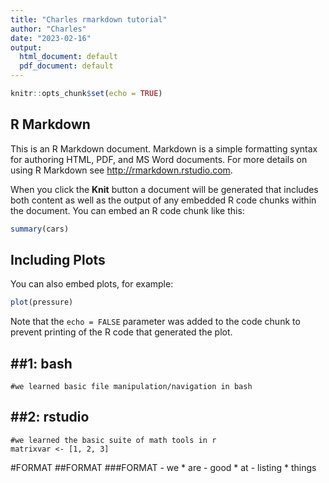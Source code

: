 ---
title: "Charles rmarkdown tutorial"
author: "Charles"
date: "2023-02-16"
output:
  html_document: default
  pdf_document: default
---

```{r setup, include=FALSE}
knitr::opts_chunk$set(echo = TRUE)
```

## R Markdown

This is an R Markdown document. Markdown is a simple formatting syntax for authoring HTML, PDF, and MS Word documents. For more details on using R Markdown see <http://rmarkdown.rstudio.com>.

When you click the **Knit** button a document will be generated that includes both content as well as the output of any embedded R code chunks within the document. You can embed an R code chunk like this:

```{r cars}
summary(cars)
```

## Including Plots

You can also embed plots, for example:

```{r pressure, echo=FALSE}
plot(pressure)
```

Note that the `echo = FALSE` parameter was added to the code chunk to prevent printing of the R code that generated the plot.

##1: bash
---
```{code}
#we learned basic file manipulation/navigation in bash
```

##2: rstudio
---
```{code}
#we learned the basic suite of math tools in r
matrixvar <- [1, 2, 3]
```

#FORMAT
##FORMAT
###FORMAT
- we
* are
- good
* at
- listing
* things